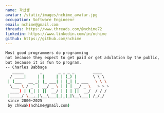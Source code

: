 ```yaml
---
name: 곽선생
avatar: /static/images/nchime_avatar.jpg
occupation: Software Engineenr
email: nchime@gmail.com
threads: https://www.threads.com/@nchime72
linkedin: https://www.linkedin.com/in/nchime
github: https://github.com/nchime
---
```



```bash
Most good programmers do programming 
not because they expect to get paid or get adulation by the public, 
but because it is fun to program. 
-- Charles Babbage
   _____       _       _ _ _ _        ____   
  / ____|     | |     | | (_) |       \ \ \  
 | (___   __ _| |_ ___| | |_| |_ ___   \ \ \ 
  \___ \ / _` | __/ _ \ | | | __/ _ \   > > >
  ____) | (_| | ||  __/ | | | ||  __/  / / / 
 |_____/ \__,_|\__\___|_|_|_|\__\___| /_/_/  
 since 2000~2025 
 by chkwak(nchime@gmail.com)

```                                             




